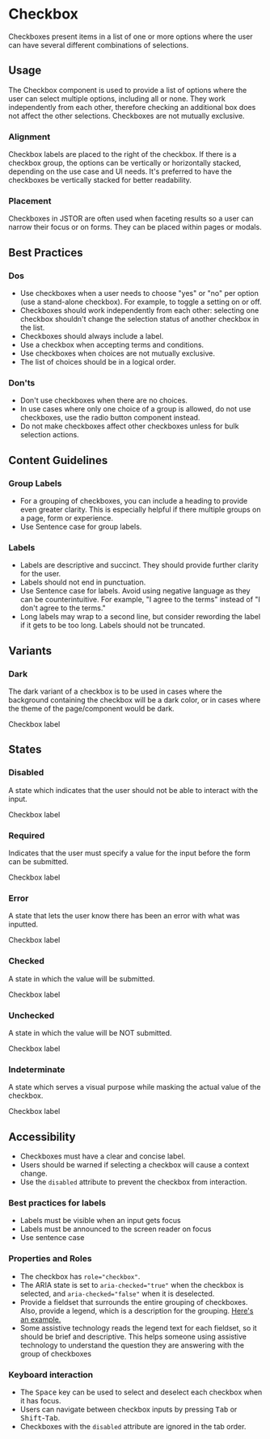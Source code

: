# Checkbox

<p
  style={{
    fontSize: 'var(--pharos-type-scale-6)',
    lineHeight: '2rem',
    marginBottom: 'var(--pharos-spacing-5-x)',
  }}
>
  Checkboxes present items in a list of one or more options where the user can have several
  different combinations of selections.
</p>

## Usage

The Checkbox component is used to provide a list of options where the user can select multiple options, including all or none. They work independently from each other, therefore checking an additional box does not affect the other selections. Checkboxes are not mutually exclusive.

### Alignment

Checkbox labels are placed to the right of the checkbox. If there is a checkbox group, the options can be vertically or horizontally stacked, depending on the use case and UI needs. It's preferred to have the checkboxes be vertically stacked for better readability.

### Placement

Checkboxes in JSTOR are often used when faceting results so a user can narrow their focus or on forms. They can be placed within pages or modals.

## Best Practices

### Dos

- Use checkboxes when a user needs to choose "yes" or "no" per option (use a stand-alone checkbox). For example, to toggle a setting on or off.
- Checkboxes should work independently from each other: selecting one checkbox shouldn't change the selection status of another checkbox in the list.
- Checkboxes should always include a label.
- Use a checkbox when accepting terms and conditions.
- Use checkboxes when choices are not mutually exclusive.
- The list of choices should be in a logical order.

### Don'ts

- Don't use checkboxes when there are no choices.
- In use cases where only one choice of a group is allowed, do not use checkboxes, use the radio button component instead.
- Do not make checkboxes affect other checkboxes unless for bulk selection actions.

## Content Guidelines

### Group Labels

- For a grouping of checkboxes, you can include a heading to provide even greater clarity. This is especially helpful if there multiple groups on a page, form or experience.
- Use Sentence case for group labels.

### Labels

- Labels are descriptive and succinct. They should provide further clarity for the user.
- Labels should not end in punctuation.
- Use Sentence case for labels. Avoid using negative language as they can be counterintuitive. For example, "I agree to the terms" instead of "I don't agree to the terms."
- Long labels may wrap to a second line, but consider rewording the label if it gets to be too long. Labels should not be truncated.

## Variants

### Dark

The dark variant of a checkbox is to be used in cases where the background containing the checkbox will be a dark color, or in cases where the theme of the page/component would be dark.

<div
  style={{
    background: 'var(--pharos-color-marble-gray-10)',
    padding: 'var(--pharos-spacing-1-x)',
  }}
>
  <Canvas>
    <pharos-checkbox dark>
      <span slot="label">Checkbox label</span>
    </pharos-checkbox>
  </Canvas>
</div>

## States

### Disabled

A state which indicates that the user should not be able to interact with the input.

<Canvas>
  <pharos-checkbox disabled>
    <span slot="label">Checkbox label</span>
  </pharos-checkbox>
</Canvas>

### Required

Indicates that the user must specify a value for the input before the form can be submitted.

<Canvas>
  <pharos-checkbox required>
    <span slot="label">Checkbox label</span>
  </pharos-checkbox>
</Canvas>

### Error

A state that lets the user know there has been an error with what was inputted.

<Canvas>
  <pharos-checkbox required invalidated message="This field is required, please make a selection">
    <span slot="label">Checkbox label</span>
  </pharos-checkbox>
</Canvas>

### Checked

A state in which the value will be submitted.

<Canvas>
  <pharos-checkbox checked>
    <span slot="label">Checkbox label</span>
  </pharos-checkbox>
</Canvas>

### Unchecked

A state in which the value will be NOT submitted.

<Canvas>
  <pharos-checkbox>
    <span slot="label">Checkbox label</span>
  </pharos-checkbox>
</Canvas>

### Indeterminate

A state which serves a visual purpose while masking the actual value of the checkbox.

<Canvas>
  <pharos-checkbox indeterminate checked>
    <span slot="label">Checkbox label</span>
  </pharos-checkbox>
</Canvas>

## Accessibility

- Checkboxes must have a clear and concise label.
- Users should be warned if selecting a checkbox will cause a context change.
- Use the `disabled` attribute to prevent the checkbox from interaction.

### Best practices for labels

- Labels must be visible when an input gets focus
- Labels must be announced to the screen reader on focus
- Use sentence case

### Properties and Roles

- The checkbox has `role="checkbox"`.
- The ARIA state is set to `aria-checked="true"` when the checkbox is selected, and `aria-checked="false"` when it is deselected.
- Provide a fieldset that surrounds the entire grouping of checkboxes. Also, provide a legend, which is a description for the grouping. [Here's an example.](https://www.w3.org/WAI/tutorials/forms/grouping/#checkboxes)
- Some assistive technology reads the legend text for each fieldset, so it should be brief and descriptive. This helps someone using assistive technology to understand the question they are answering with the group of checkboxes

### Keyboard interaction

- The <kbd>Space</kbd> key can be used to select and deselect each checkbox when it has focus.
- Users can navigate between checkbox inputs by pressing <kbd>Tab</kbd> or <kbd>Shift</kbd>-<kbd>Tab</kbd>.
- Checkboxes with the `disabled` attribute are ignored in the tab order.
